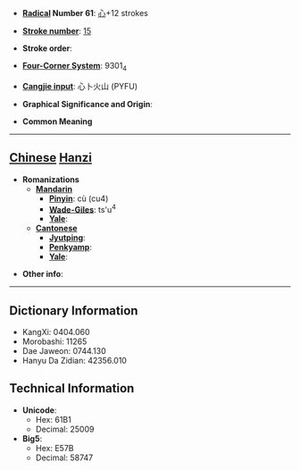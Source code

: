 * '''[[Wiktionary:Chinese radical index| Radical]] Number 61''': [[Wiktionary:Chinese radical index 心|心]]+12 strokes

* '''[[Wiktionary:Chinese total strokes index|Stroke number]]''': [[Wiktionary:Chinese total strokes index 15|15]]

* '''Stroke order''': 

* '''[[Wiktionary:Chinese four corner index|Four-Corner System]]''': 9301<sub>4</sub>

* '''[[Wiktionary:Chinese Cangjie index|Cangjie input]]''': 心卜火山 (PYFU)

* '''Graphical Significance and Origin''': 

* '''Common Meaning'''

----

== [[Chinese]] [[Hanzi]] ==

* '''Romanizations'''
** '''[[Mandarin]]'''
*** '''[[Pinyin]]''': cù (cu4)
*** '''[[Wade-Giles]]''': ts'u<sup>4</sup>
*** '''[[Yale]]''': 
** '''[[Cantonese]]'''
*** '''[[Jyutping]]''':
*** '''[[Penkyamp]]''': 
*** '''[[Yale]]''': 

* '''Other info''': 

----

== Dictionary Information ==

* KangXi: 0404.060
* Morobashi: 11265
* Dae Jaweon: 0744.130
* Hanyu Da Zidian: 42356.010

== Technical Information ==

* '''Unicode''':
** Hex: 61B1
** Decimal: 25009
* '''Big5''':
** Hex: E57B
** Decimal: 58747